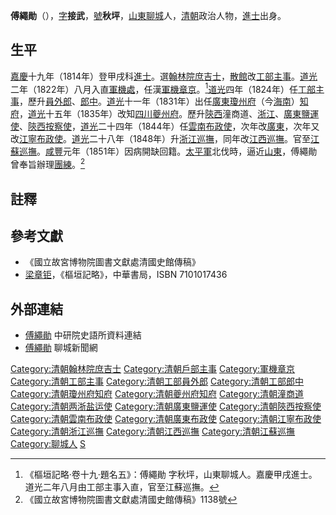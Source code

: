 {{明清人物信息框
| 姓名 = 傅繩勛
| 原名 = 
| 圖片名稱= 
| 圖片大小 = 200px
| 圖片說明 = 
| 最高職務 = 江蘇巡撫
| 國家 = 大清
| 籍貫 = [[山東|山東]][[聊城縣|聊城縣]]
| 族裔 = 漢族
| 字號 = 字接武，號秋坪
| 諡號 = 
| 出生日期 = [[乾隆|乾隆]]五十八年(1793年)
| 出生地點 = [[山東|山東]][[聊城縣|聊城縣]]
| 逝世日期 = [[同治|同治]]四年（1865年）
| 逝世地點 = [[山東|山東]][[聊城縣|聊城縣]]
| 墓葬 = 
| 配偶 =
| 親屬 =
| 出身 = 
* 嘉慶十九年甲戌科進士出身
| 經歷 = 
| 著作 =
}}

'''傅繩勛'''（{{bd|1793年||1865年||F傅}}），[[表字|字]]'''接武'''，[[號|號]]'''秋坪'''，[[山東|山東]][[聊城|聊城]]人，[[清朝|清朝]]政治人物，[[進士|進士]]出身。

==生平==
[[嘉慶|嘉慶]]十九年（1814年）登甲戌科[[進士|進士]]。選[[翰林院庶吉士|翰林院庶吉士]]，[[散館|散館]]改[[工部|工部]][[主事|主事]]。[[道光|道光]]二年（1822年）八月入直[[軍機處|軍機處]]，任漢[[軍機章京|軍機章京]]。<ref>《樞垣記略·卷十九·題名五》：傅繩勛 字秋坪，山東聊城人。嘉慶甲戌進士。道光二年八月由工部主事入直，官至江蘇巡撫。</ref>[[道光|道光]]四年（1824年）任[[工部|工部]][[主事|主事]]，歷升[[員外郎|員外郎]]、[[郎中|郎中]]。[[道光|道光]]十一年（1831年）出任[[廣東|廣東]][[瓊州府|瓊州府]]（今[[海南|海南]]）[[知府|知府]]，[[道光|道光]]十五年（1835年）改知[[四川|四川]][[夔州府|夔州府]]。歷升[[陝西|陝西]]潼商道、[[浙江|浙江]]、[[廣東|廣東]][[鹽運使|鹽運使]]、[[陝西|陝西]][[按察使|按察使]]，[[道光|道光]]二十四年（1844年）任[[雲南|雲南]][[布政使|布政使]]，次年改[[廣東|廣東]]，次年又改[[江寧|江寧]][[布政使|布政使]]。[[道光|道光]]二十八年（1848年）升[[浙江巡撫|浙江巡撫]]，同年改[[江西巡撫|江西巡撫]]。官至[[江蘇巡撫|江蘇巡撫]]。[[咸豐|咸豐]]元年（1851年）因病開缺回籍。[[太平軍|太平軍]]北伐時，逼近[[山東|山東]]，傅繩勛曾奉旨辦理[[團練|團練]]。<ref>《國立故宮博物院圖書文獻處清國史館傳稿》1138號</ref>

==註釋==
{{reflist}}

==參考文獻==
*《國立故宮博物院圖書文獻處清國史館傳稿》
*[[梁章钜|梁章钜]]，《樞垣記略》，中華書局，ISBN 7101017436

==外部連結==
*[http://archive.ihp.sinica.edu.tw/ttscgi/ttsquery?0:0:mctauac:TM%3D%B3%C5%C3%B7%B3%D4 傅繩勛] {{Wayback|url=http://archive.ihp.sinica.edu.tw/ttscgi/ttsquery?0:0:mctauac:TM%3D%B3%C5%C3%B7%B3%D4 |date=20190727033641 }} 中研院史語所資料連結
*[http://www.lcxw.cn/Html/LISHIMINGREN/0652317160014308.html 傅繩勛]{{dead link|date=2017年11月 |bot=InternetArchiveBot |fix-attempted=yes }} 聊城新聞網

{{嘉慶十九年甲戌科殿試金榜}}
{{DEFAULTSORT:Fu傅}}
[[Category:清朝翰林院庶吉士|Category:清朝翰林院庶吉士]]
[[Category:清朝戶部主事|Category:清朝戶部主事]]
[[Category:軍機章京|Category:軍機章京]]
[[Category:清朝工部主事|Category:清朝工部主事]]
[[Category:清朝工部員外郎|Category:清朝工部員外郎]]
[[Category:清朝工部郎中|Category:清朝工部郎中]]
[[Category:清朝瓊州府知府|Category:清朝瓊州府知府]]
[[Category:清朝夔州府知府|Category:清朝夔州府知府]]
[[Category:清朝潼商道|Category:清朝潼商道]]
[[Category:清朝两浙盐运使|Category:清朝两浙盐运使]]
[[Category:清朝廣東鹽運使|Category:清朝廣東鹽運使]]
[[Category:清朝陝西按察使|Category:清朝陝西按察使]]
[[Category:清朝雲南布政使|Category:清朝雲南布政使]]
[[Category:清朝廣東布政使|Category:清朝廣東布政使]]
[[Category:清朝江寧布政使|Category:清朝江寧布政使]]
[[Category:清朝浙江巡撫|Category:清朝浙江巡撫]]
[[Category:清朝江西巡撫|Category:清朝江西巡撫]]
[[Category:清朝江蘇巡撫|Category:清朝江蘇巡撫]]
[[Category:聊城人|Category:聊城人]]
[[Category:傅姓|S]]